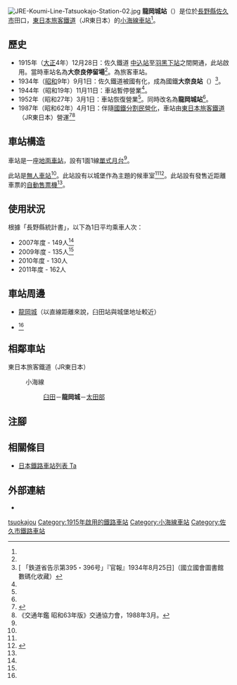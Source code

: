 {{NoteTA
|T=zh-hans:龙冈城站;zh-hk:龍岡城站;zh-tw:龍岡城車站;
|1=zh-hans:龙冈城站;zh-hk:龍岡城站;zh-tw:龍岡城車站;
}}
{{Infobox station
|公司色 = green
|站名 = 龍岡城*
|圖片 = JRE-Koumi-Line-Tatsuokajo-Station-01.jpg
|圖片說明 = 車站全景（2011年8月）
|日文原名 = 龍岡城
|平假名 = たつおかじょう
|羅馬拼音 = Tatsuokajō
|副站名 = 
|電報略號 = タツ<ref name="nagano-zeneki">{{Cite book|author=信濃毎日新聞社出版部 |title=長野県鉄道全駅 増補改訂版 |publisher=信濃毎日新聞社 |date=2011-07-24 |isbn=9784784071647 |page=144|language=ja}}</ref>
|所在地 = {{JPN}}[[長野縣|長野縣]][[佐久市|佐久市]]田口<ref name="nagano-zeneki"/>
|座標 = {{coord|36|12|16.29|N|138|29|26.82|E|type:railwaystation_region:JP-24|display=inline,title}}
|車站構造 = [[地面車站|地面車站]]
|月台配置 = 1面1線<ref name="nagano-zeneki"/>
|啟用年月日 = 1915年（[[大正|大正]]4年）12月28日<ref name="nagano-zeneki"/>
|廢站年月日 = 
|乘客人數 = 162
|上下車人次 = 
|統計年度 = 2011
|轉車 = 
|全寬備註 = [[無人車站|無人車站]]（設有自動售票機）<ref name="nagano-zeneki"/><br/>* 在1952年前，此站曾經名為大奈良站<ref name="nagano-zeneki"/>。<br>海拔：700.1米<ref name="nagano-zeneki"/>
|adjacent = {{Adjacent stations|system=東日本旅客鐵道|line=小海線|left=臼田|right=太田部|note-left=1.2km|note-mid=距離[[小淵澤站|小淵澤]]62.1km|note-right=2.0km}}
}}
[[File:JRE-Koumi-Line-Tatsuokajo-Station-02.jpg|thumbnail]]
'''龍岡城站'''（{{jpn|j=龍岡城駅|hg=たつおかじょうえき|rm=Tatsuokajō eki|f=y}}）是位於[[長野縣|長野縣]][[佐久市|佐久市]]田口，[[東日本旅客鐵道|東日本旅客鐵道]]（JR東日本）的[[小海線|小海線]][[鐵路車站|車站]]<ref name="nagano-zeneki"/>。

== 歷史 ==
* 1915年（[[大正|大正]]4年）12月28日：佐久鐵道 [[中込站|中込站]]至[[羽黑下站|羽黑下站]]之間開通，此站啟用。當時車站名為'''大奈良停留場'''<ref name="nagano-zeneki"/>。為旅客車站。
* 1934年（[[昭和|昭和]]9年）9月1日：佐久鐵道被國有化，成為國鐵'''大奈良站'''（{{jpn|j=大奈良駅|hg=おおならえき}}）<ref>[{{NDLDC|2958772/3}} 「鉄道省告示第395・396号」『官報』1934年8月25日]（國立國會圖書館數碼化收藏）</ref>。
* 1944年（昭和19年）11月11日：車站暫停營業<ref name="nagano-zeneki"/>。
* 1952年（昭和27年）3月1日：車站恢復營業<ref name="nagano-zeneki"/>。同時改名為'''龍岡城站'''<ref name="nagano-zeneki"/>。
* 1987年（昭和62年）4月1日：伴隨[[國鐵分割民營化|國鐵分割民營化]]，車站由[[東日本旅客鐵道|東日本旅客鐵道]]（JR東日本）營運<ref name="sone03">{{Cite book|author={{Translink|ja|曽根悟|曾根悟}}（監修） |title=週刊 歴史でめぐる鉄道全路線 国鉄・JR |editor=朝日新聞出版分冊百科編集部（編集） |publisher={{Translink|ja|朝日新聞出版}} |series=週刊朝日百科 |volume=3号 飯田線・身延線・小海線 |date=2009-07-26 |page=27 |language=ja}}</ref><ref name="trafic-yearbook-1988">《交通年鑑 昭和63年版》交通協力會，1988年3月。</ref>

== 車站構造 ==
車站是一座[[地面車站|地面車站]]，設有1面1線[[單式月台|單式月台]]<ref name="nagano-zeneki"/>。

此站是[[無人車站|無人車站]]<ref name="nagano-zeneki"/>。此站設有以城堡作為主題的候車室<ref name="nagano-zeneki"/><ref>{{Cite book|title =週刊 JR全駅・全車両基地 |publisher = {{Translink|ja|朝日新聞出版}} |series=週刊朝日百科 |volume  =12号 大宮駅・野辺山駅・川原湯温泉駅ほか92駅 |date =2012-10-28 |page =27 |language=ja}}</ref>。此站設有發售近距離車票的[[自動售票機|自動售票機]]<ref name="nagano-zeneki"/>。

== 使用狀況 ==
根據「長野縣統計書」，以下為1日平均乘車人次：
* 2007年度 - 149人<ref name="nagano-zeneki"/>
* 2009年度 - 135人<ref name="nagano-zeneki"/>
* 2010年度 - 130人
* 2011年度 - 162人

== 車站周邊 ==
* [[龍岡城|龍岡城]]（以直線距離來說，臼田站與城堡地址較近）
* {{Translink|ja|長野県臼田高等学校|長野県臼田高等學校}}<ref name="nagano-zeneki"/>

== 相鄰車站 ==
; 東日本旅客鐵道（JR東日本）
: {{Color|green|■}}小海線
:: [[臼田站|臼田]]－'''龍岡城'''－[[太田部站|太田部]]
== 注腳 ==
{{Reflist}}
== 相關條目 ==
{{commonscat|Tatsuokajo Station}}
* [[日本鐵路車站列表_Ta|日本鐵路車站列表 Ta]]
== 外部連結 ==
*{{外部連結/JR東日本車站|960|龍岡城}}{{ja icon}}
{{小海線}}
{{DEFAULTSORT:Tatsuokajo}}
[[Category:日本鐵路車站_Ta|tsuokajou]]
[[Category:1915年啟用的鐵路車站|Category:1915年啟用的鐵路車站]]
[[Category:小海線車站|Category:小海線車站]]
[[Category:佐久市鐵路車站|Category:佐久市鐵路車站]]